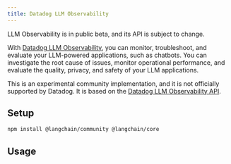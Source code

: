 ```yaml
---
title: Datadog LLM Observability
---
```


<Warning>
LLM Observability is in public beta, and its API is subject to change.
</Warning>

With [Datadog LLM Observability](https://docs.datadoghq.com/llm_observability/), you can monitor, troubleshoot, and evaluate your LLM-powered applications, such as chatbots. You can investigate the root cause of issues, monitor operational performance, and evaluate the quality, privacy, and safety of your LLM applications.

This is an experimental community implementation, and it is not officially supported by Datadog. It is based on the [Datadog LLM Observability API](https://docs.datadoghq.com/llm_observability/api).

## Setup

```bash npm
npm install @langchain/community @langchain/core
```

## Usage


<DatadogTracer />
